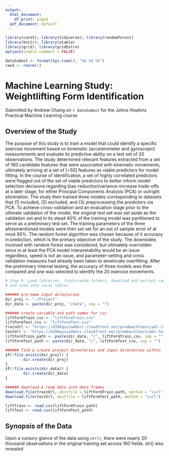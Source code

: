 ```yaml
---
output:
  html_document: 
    df_print: paged
  pdf_document: default
---
```

```r
library(caret); library(tidyverse); library(randomForest)
library(knitr); library(xtable)
library(grid); library(gridExtra)
options(xtable.comment = FALSE)
```

```r
dateSubmit <- format(Sys.time(), "%b %d %Y")
rand <- rnorm(1)
```
# Machine Learning Study: Weightlifting Form Identification
Submitted by Andrew Chang on `r dateSubmit` for the Johns Hopkins Practical Machine Learning course

## Overview of the Study 
The purpose of this study is to train a model that could identify a specific exercise movement based on kinematic (accelerometer and gyroscopic) measurements and evaluate its predictive ability on a test set of 20 observations. The study determined relevant features extracted from a set of 160 candidate features that were associated with kinematic movements, ultimately arriving at a set of [~50] features as viable predictors for model fitting. In the course of identification, a set of highly correlated predictors were flagged out of the set of viable predictors to better inform model selection decisions regarding bias-reduction/variance-increase trade-offs at a later stage, for either Principal Components Analysis (PCA) or outright elimination. The study then trained three models corresponding to datasets that (1) included, (2) excluded, and (3) preprocessing the predictors via PCA. To achieve cross-validation and an evaluation stage prior to the ultimate validation of the model, the original test set was set aside as the validation set and in its stead 40% of the training model was partitioned to serve as a preliminary test set. The training parameters of the three aforementioned models were then set set for an out of sample error of at most 95%. The random forest algorithm was chosen because of it accuracy in prediction, which is the primary objective of the study. The downsides involved with random forest was considered, but ultimately overridden since in at least the PCA model interpretability would be an issue regardless, speed is not an issue, and parameter-setting and cross validation measures had already been taken to ameliorate overfitting. After the preliminary internal testing, the accuracy of three models was then compared and one was selected to identify the 20 exercise movements. 
 
``` r
# Step 0. Load libraries, find/create folders, download and extract raw data, 
# and read into local tables

###### pre-name input directories
dir_proj <- "./Project"
dir_data <- paste(dir_proj, "/data", sep = "")

###### create variable and path names for csv
liftFormTrain_csv <- "liftFormTrain.csv"
liftFormTest_csv <- "liftFormTest.csv"
trainUrl <- "https://d396qusza40orc.cloudfront.net/predmachlearn/pml-training.csv"
testUrl <- "https://d396qusza40orc.cloudfront.net/predmachlearn/pml-testing.csv"
liftFormTrain_path <- paste(dir_data, "/", liftFormTrain_csv, sep = "")
liftFormTest_path <- paste(dir_data, "/", liftFormTest_csv, sep = "")

###### find & create project directories and input directories within
if(!file.exists(dir_proj)) { 
        dir.create(dir_proj)
}        
if(!file.exists(dir_data)) { 
        dir.create(dir_data)
}

###### download & read data into data frames
download.file(trainUrl, destfile = liftFormTrain_path, method = "curl")
download.file(testUrl, destfile = liftFormTest_path, method = "curl")

liftTrain <- read.csv(liftFormTrain_path)
liftTest <- read.csv(liftFormTest_path)
```
## Synopsis of the Data

Upon a cursory glance of the data using ```str()```, there were nearly 20 thousand observations in the original training set across 160 fields. str() also revealed 

